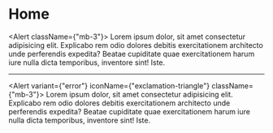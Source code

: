 # Home


<Alert className={"mb-3"}>
  Lorem ipsum dolor, sit amet consectetur adipisicing elit. Explicabo rem odio
  dolores debitis exercitationem architecto unde perferendis expedita? Beatae
  cupiditate quae exercitationem harum iure nulla dicta temporibus, inventore
  sint! Iste.
</Alert>

---

<Alert variant={"error"} iconName={"exclamation-triangle"} className={"mb-3"}>
  Lorem ipsum dolor, sit amet consectetur adipisicing elit. Explicabo rem odio
  dolores debitis exercitationem architecto unde perferendis expedita? Beatae
  cupiditate quae exercitationem harum iure nulla dicta temporibus, inventore
  sint! Iste.
</Alert>
